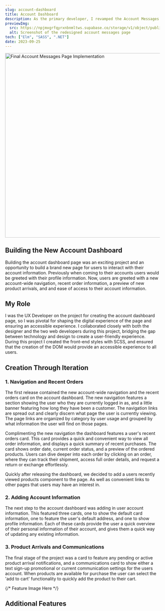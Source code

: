 ```yaml
---
slug: account-dashboard
title: Account Dashboard
description: As the primary developer, I revamped the Account Messages page to enhance mobile usability and interaction. I introduced new features, crafted intuitive interactions, and refined the page's style to align seamlessly with the site's overall design.
previewImg:
  src: https://npjmxgrfqyrxnbnmltws.supabase.co/storage/v1/object/public/images/work/Account_Messages.webp?t=2023-08-06T05%3A54%3A08.666Z
  alt: Screenshot of the redesigned account messages page
tech: ["Elm", "SASS", ".NET"]
date: 2023-09-25
---
```



<Image
  src="https://npjmxgrfqyrxnbnmltws.supabase.co/storage/v1/object/public/images/projects/account-messages/account-messages-page.png?t=2023-10-04T04%3A14%3A03.956Z"
  alt="Final Account Messages Page Implementation"
  width="600"
  height="600"
  aria-hidden="true"
  class="main-img"
/>

## Building the New Account Dashboard

Building the account dashboard page was an exciting project and an opportunity to build a brand new page for users to interact with their account information. Previously when coming to their accounts users would be greeted with their profile information. Now, users are greeted with a new account-wide navigation, recent order information, a preview of new product arrivals, and and ease of access to their account information.

## My Role

I was the UX Developer on the project for creating the account dashboard page, so I was pivotal for shaping the digital experience of the page and ensuring an accessible experience. I collaborated closely with both the designer and the two web developers during this project, bridging the gap between technology and design to create a user-friendly experience. During this project I created the front-end styles with SCSS, and ensured that the creation of the DOM would provide an accessible experience to all users.

## Creation Through Iteration

### 1. Navigation and Recent Orders

The first release contained the new account-wide navigation and the recent orders card on the account dashboard. The new navigation features a section showing the user who they are currently logged in as, and a little banner featuring how long they have been a customer. The navigation links are spread out and clearly discern what page the user is currently viewing. The page links are organized by category by user usage and grouped by what information the user will find on those pages.

Complimenting the new navigation the dashboard features a user's recent orders card. This card provides a quick and convenient way to view all order information, and displays a quick summary of recent purchases. The card shows order date, current order status, and a preview of the ordered products. Users can dive deeper into each order by clicking on an order, where they can track their shipment, access full order details, and request a return or exchange effortlessly.

Quickly after releasing the dashboard, we decided to add a users recently viewed products component to the page. As well as convenient links to other pages that users may have an interest in.

### 2. Adding Account Information

The next step to the account dashboard was adding in user account information. This featured three cards, one to show the default card information, one to feature the user's default address, and one to show profile information. Each of these cards provide the user a quick overview of their personal information of their account, and gives them a quick way of updating any existing information.

### 3. Product Arrivals and Communications

The final stage of the project was a card to feature any pending or active product arrival notifications, and a communications card to show either a text sign-up promotional or current communication settings for the users account. When products are available for purchase the user can select the 'add to cart' functionality to quickly add the product to their cart.

{/* Feature Image Here */}

## Additional Features
